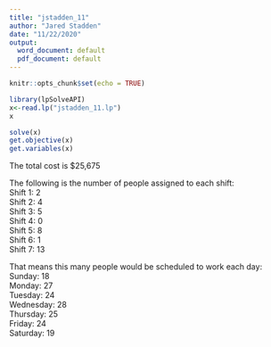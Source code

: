 ```yaml
---
title: "jstadden_11"
author: "Jared Stadden"
date: "11/22/2020"
output:
  word_document: default
  pdf_document: default
---
```


```r
knitr::opts_chunk$set(echo = TRUE)
```

```r
library(lpSolveAPI)
x<-read.lp("jstadden_11.lp")
x
```

```r
solve(x)
get.objective(x)
get.variables(x)
```
The total cost is $25,675  
  
The following is the number of people assigned to each shift:  
Shift 1: 2  
Shift 2: 4  
Shift 3: 5  
Shift 4: 0  
Shift 5: 8  
Shift 6: 1  
Shift 7: 13  
  
That means this many people would be scheduled to work each day:  
Sunday: 18  
Monday: 27  
Tuesday: 24  
Wednesday: 28  
Thursday: 25  
Friday: 24  
Saturday: 19  


